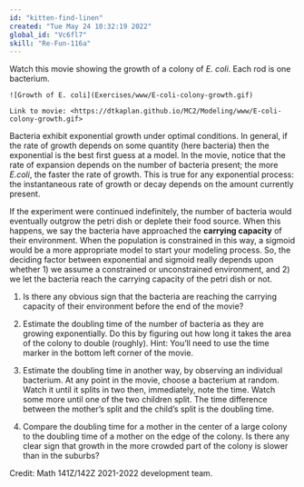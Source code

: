 ```yaml
---
id: "kitten-find-linen"
created: "Tue May 24 10:32:19 2022"
global_id: "Vc6fl7"
skill: "Re-Fun-116a"
---
```


Watch this movie showing the growth of a colony of *E. coli*. Each rod is one bacterium.

```asis
![Growth of E. coli](Exercises/www/E-coli-colony-growth.gif)
```

```asis
Link to movie: <https://dtkaplan.github.io/MC2/Modeling/www/E-coli-colony-growth.gif>
```

Bacteria exhibit exponential growth under optimal conditions. In general, if the rate of growth depends on some quantity (here bacteria) then the exponential is the best first guess at a model. In the movie, notice that the rate of expansion depends on the number of bacteria present; the more *E.coli*, the faster the rate of growth. This is true for any exponential process: the instantaneous rate of growth or decay depends on the amount currently present. 

If the experiment were continued indefinitely, the number of bacteria would eventually outgrow the petri dish or deplete their food source. When this happens, we say the bacteria have approached the **carrying capacity** of their environment. When the population is constrained in this way, a sigmoid would be a more appropriate model to start your modeling process. So, the deciding factor between exponential and sigmoid really depends upon whether 1) we assume a constrained or unconstrained environment, and 2) we let the bacteria reach the carrying capacity of the petri dish or not.

1. Is there any obvious sign that the bacteria are reaching the carrying capacity of their environment before the end of the movie?

2. Estimate the doubling time of the number of bacteria as they are growing exponentially. Do this by figuring out how long it takes the area of the colony to double (roughly). Hint: You'll need to use the time marker in the bottom left corner of the movie.

3. Estimate the doubling time in another way, by observing an individual bacterium. At any point in the movie, choose a bacterium at random. Watch it until it splits in two then, immediately, note the time. Watch some more until one of the two children split. The time difference between the mother's split and the child's split is the doubling time.

4. Compare the doubling time for a mother in the center of a large colony to the doubling time of a mother on the edge of the colony. Is there any clear sign that growth in the more crowded part of the colony is slower than in the suburbs?


Credit: Math 141Z/142Z 2021-2022 development team.
